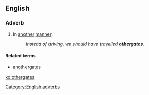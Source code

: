 ==English==

===Adverb===
{{en-adv|-}}

# {{obsolete}} In [[another]] [[manner]].
#: ''Instead of driving, we should have travelled '''othergates'''.''

====Related terms====
* [[anothergates]]

{{Webster 1913}}

[[Category:English adverbs]]

[[ko:othergates]]
